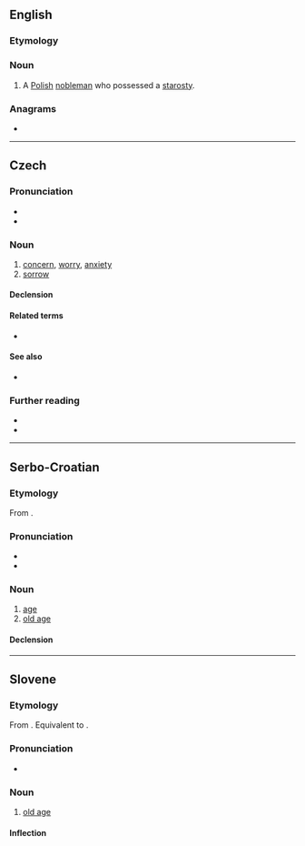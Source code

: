 ==English==

===Etymology===
{{bor|en|pl|starosta}}

===Noun===
{{en-noun}}

# {{lb|en|historical}} A [[Polish]] [[nobleman]] who possessed a [[starosty]].

===Anagrams===
* {{anagrams|en|a=aorsstt|stators}}

----

==Czech==

===Pronunciation===
* {{cs-IPA}}
* {{audio|cs|Cs-starost.ogg|Audio}}

===Noun===
{{cs-noun|g=f}}

# [[concern]], [[worry]], [[anxiety]] <!-- {{gloss|feeling of anxiety}} -->
# [[sorrow]]

====Declension====
{{cs-decl-noun
|starost|starosti|starosti|starost|starosti|starosti|starostí
|starosti|starostí|starostem|starosti|starosti|starostech|starostmi
}}

====Related terms====
* {{l|cs|starosta|g=m}}

====See also====
* {{l|cs|radost|g=f}}

===Further reading===
* {{R:PSJC}}
* {{R:SSJC}}

----

==Serbo-Croatian==

===Etymology===
From {{inh|sh|sla-pro|*starostь}}.

===Pronunciation===
* {{IPA|sh|/stâroːst/}}
* {{hyphenation|sh|sta|rost}}

===Noun===
{{sh-noun|g=f|head=stȁrōst}}

# [[age]]
# [[old age]]

====Declension====
{{sh-decl-noun
|starost|starosti
|starosti|starosti
|starosti|starostima
|starost|starosti
|starosti|starosti
|starosti|starostima
|starošću / starosti|starostima
}}

----

==Slovene==

===Etymology===
From {{inh|sl|sla-pro|*starostь}}. Equivalent to {{suffix|sl|stȁr|ost}}.

===Pronunciation===
* {{sl-IPA|stárost|starọ̑st}}

===Noun===
{{sl-noun|stárost|head2=starọ̑st|f}}

# [[old age]]

====Inflection====
{{sl-decl-noun-f-i|stárost|n=sg}}
{{sl-decl-noun-f-i|staróst|n=sg}}